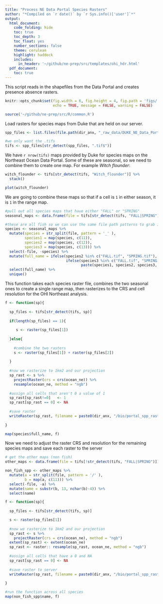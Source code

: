 ```yaml
---
title: "Process NE Data Portal Species Rasters"
author: "*Compiled on `r date()` by `r Sys.info()['user']`*"
output: 
  html_document:
    code_folding: hide
    toc: true
    toc_depth: 3
    toc_float: yes
    number_sections: false
    theme: cerulean
    highlight: haddock
    includes: 
      in_header: '~/github/ne-prep/src/templates/ohi_hdr.html'
  pdf_document:
    toc: true
---
```


This script reads in the shapefiles from the Data Portal and creates presence absence rasters.

```r

knitr::opts_chunk$set(fig.width = 6, fig.height = 4, fig.path = 'figs/',
                      echo = TRUE, message = FALSE, warning = FALSE)

source('~/github/ne-prep/src/R/common.R')
```

Load rasters for species maps from Duke that are held on our server.
```r
spp_files <- list.files(file.path(dir_anx, "_raw_data/DUKE_NE_Data_Portal/OHI_PA_Data"), recursive = T, full.names = T) 

#we only want the .tifs
tifs <- spp_files[str_detect(spp_files, ".tif$")]
```

We have `r nrow(tifs)` maps provided by Duke for species maps on the Northeast Ocean Data Portal. Some of these are seasonal, so we need to combine them to create one map. For example *Witch flounder*:

```r
witch_flounder <- tifs[str_detect(tifs, "Witch_flounder")] %>%
  stack()

plot(witch_flounder)
```

We are going to combine these maps so that if a cell is `1` in either season, it is `1` in the range map.

```r
#pull out all species maps that have either "FALL" or "SPRING"
seasonal_maps <- data.frame(file = tifs[str_detect(tifs, "FALL|SPRING")]) 

#these are all fish so we can use the same file path patterns to grab individual species names
species <- seasonal_maps %>% 
  mutate(species = str_split(file, pattern = '_' ),
         species1 = map(species, c(11)),
         species2 = map(species, c(12)),
         species3 = map(species, c(13))) %>%
  select(-file, -species) %>%
  mutate(full_name = ifelse(species2 %in% c("FALL.tif", "SPRING.tif"), species1,
                            ifelse(species3 %in% c("FALL.tif", "SPRING.tif"), paste(species1, species2, sep = "_"), 
                                   paste(species1, species2, species3, sep = "_")))) %>%
  select(full_name) %>%
  unique()
```

This function takes each species raster file, combines the two seasonal ones to create a single range map, then rasterizes to the CRS and cell resolution for the OHI Northeast analysis.

```r
f <- function(sp){
  
  sp_files <- tifs[str_detect(tifs, sp)]
  
  if(length(sp_files) == 1){
    
     s <- raster(sp_files[1])
     
  }else{
    
    #combine the two rasters
    s <- raster(sp_files[1]) + raster(sp_files[2])
  
  }
  
  #now we rasterize to 1km2 and our projection
  sp_rast <- s %>%
    projectRaster(crs = crs(ocean_ne)) %>%
    resample(ocean_ne, method = "ngb")
  
  #assign all cells that aren't 0 a value of 1
  sp_rast[sp_rast!=0]   <- 1
  sp_rast[sp_rast == 0] <- NA
  
  #save raster
  writeRaster(sp_rast, filename = paste0(dir_anx, "/bio/portal_spp_rasters/", sp, ".tif"), overwrite = TRUE)
  
}

map(species$full_name, f)
```

Now we need to adjust the raster CRS and resolution for the remaining species maps and save each raster to the server

```r
# get the other maps (non fish)
other_maps <- data.frame(file = tifs[!str_detect(tifs, "FALL|SPRING")])

non_fish_spp <- other_maps %>% 
  mutate(a = str_split(file, pattern = '/' ),
         b = map(a, c(11))) %>%
  select(-file, -a) %>%
  mutate(name = substr(b, 13, nchar(b)-4)) %>%
  select(name)

f <- function(sp){
  
  sp_files <- tifs[str_detect(tifs, sp)]

  s <- raster(sp_files[1])
     
  #now we rasterize to 1km2 and our projection
  sp_rast <- s %>%
    projectRaster(crs = crs(ocean_ne), method = "ngb") 
  extent(sp_rast) <- extent(ocean_ne)
  sp_rast <- raster:: resample(sp_rast, ocean_ne, method = "ngb")
  
  #assign all cells that have a 0 and NA
  sp_rast[sp_rast == 0] <- NA
  
  #save raster to server
  writeRaster(sp_rast, filename = paste0(dir_anx, "/bio/portal_spp_rasters/", sp, ".tif"), overwrite = TRUE)
  
}

#run the function across all species
map(non_fish_spp$name, f)
```












